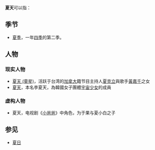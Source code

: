 '''夏天'''可以指：

== 季节 ==
* [[夏季|夏季]]，一年[[季节|四季]]的第二季。

== 人物 ==
=== 现实人物 ===
* [[夏天_(童星)|夏天 (童星)]]，活跃于台湾的[[加拿大|加拿大]]籍节目主持人[[夏克立|夏克立]]與歌手[[黃嘉千|黃嘉千]]之女
* [[夏天_(歌手)|夏天]]，本名李夏天，為韓國女子團體[[宇宙少女|宇宙少女]]的成員

=== 虚构人物 ===
* 夏天，电视剧《[[小爸爸|小爸爸]]》中角色，为于果与夏小白之子

== 参见 ==
* [[夏日|夏日]]

{{disambig|Xia夏|Cat=二字消歧义}}